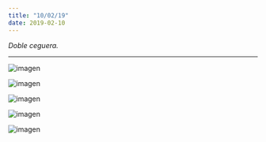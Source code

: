 ```yaml
---
title: "10/02/19"
date: 2019-02-10
---
```


_Doble ceguera._

---

![imagen](./imagenes/varios-03.jpg)

![imagen](./imagenes/varios-04.jpg)

![imagen](./imagenes/varios-05.jpg)

![imagen](./imagenes/varios-06.jpg)

![imagen](./imagenes/varios-07.jpg)


